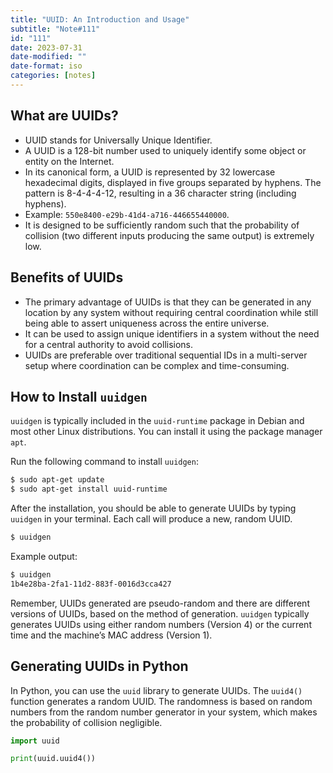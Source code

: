 ```yaml
---
title: "UUID: An Introduction and Usage"
subtitle: "Note#111"
id: "111"
date: 2023-07-31
date-modified: ""
date-format: iso
categories: [notes]
---
```

## What are UUIDs?

* UUID stands for Universally Unique Identifier.
* A UUID is a 128-bit number used to uniquely identify some object or entity on the Internet. 
* In its canonical form, a UUID is represented by 32 lowercase hexadecimal digits, displayed in five groups separated by hyphens. The pattern is 8-4-4-4-12, resulting in a 36 character string (including hyphens). 
* Example: `550e8400-e29b-41d4-a716-446655440000`.
* It is designed to be sufficiently random such that the probability of collision (two different inputs producing the same output) is extremely low.

## Benefits of UUIDs

* The primary advantage of UUIDs is that they can be generated in any location by any system without requiring central coordination while still being able to assert uniqueness across the entire universe.
* It can be used to assign unique identifiers in a system without the need for a central authority to avoid collisions.
* UUIDs are preferable over traditional sequential IDs in a multi-server setup where coordination can be complex and time-consuming.

## How to Install `uuidgen`

`uuidgen` is typically included in the `uuid-runtime` package in Debian and most other Linux distributions. You can install it using the package manager `apt`.

Run the following command to install `uuidgen`:

```bash
$ sudo apt-get update
$ sudo apt-get install uuid-runtime
```

After the installation, you should be able to generate UUIDs by typing `uuidgen` in your terminal. Each call will produce a new, random UUID.

```bash
$ uuidgen
```

Example output:

```bash
$ uuidgen
1b4e28ba-2fa1-11d2-883f-0016d3cca427
```

Remember, UUIDs generated are pseudo-random and there are different versions of UUIDs, based on the method of generation. `uuidgen` typically generates UUIDs using either random numbers (Version 4) or the current time and the machine's MAC address (Version 1).

## Generating UUIDs in Python

In Python, you can use the `uuid` library to generate UUIDs. The `uuid4()` function generates a random UUID. The randomness is based on random numbers from the random number generator in your system, which makes the probability of collision negligible.

```python
import uuid

print(uuid.uuid4())
```
